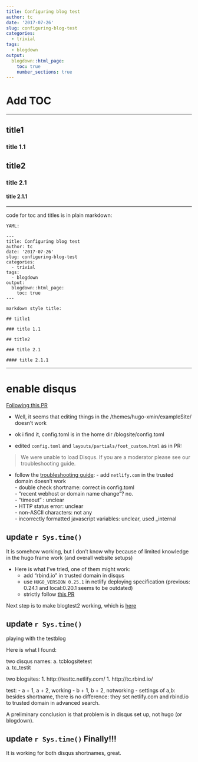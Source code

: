 ```yaml
---
title: Configuring blog test
author: tc
date: '2017-07-26'
slug: configuring-blog-test
categories:
  - trivial
tags:
  - blogdown
output:
  blogdown::html_page:
    toc: true
    number_sections: true
---
```


# Add TOC

***

## title1

### title 1.1

## title2

### title 2.1

#### title 2.1.1

***

code for toc and titles is in plain markdown:

```
YAML:

---
title: Configuring blog test
author: tc
date: '2017-07-26'
slug: configuring-blog-test
categories:
  - trivial
tags:
  - blogdown
output:
  blogdown::html_page:
    toc: true
---

markdown style title:

## title1

### title 1.1

## title2

### title 2.1

#### title 2.1.1
```

***

# enable disqus 

[Following this PR](https://github.com/yihui/hugo-xmin/pull/4)

- Well, it seems that editing things in the /themes/hugo-xmin/exampleSite/ doesn't work

- ok i find it, config.toml is in the home dir /blogsite/config.toml

- edited `config.toml` and `layouts/partials/foot_custom.html` as in PR:

> We were unable to load Disqus. If you are a moderator please see our troubleshooting guide.

- follow the [troubleshooting guide](https://help.disqus.com/customer/portal/articles/472007-i-m-receiving-the-message-%22we-were-unable-to-load-disqus-%22):
        - add `netlify.com` in the trusted domain doesn't work  
        - double check shortname: correct in config.toml  
        - "recent webhost or domain name change"? no.  
        - "timeout" : unclear  
        - HTTP status error: unclear  
        - non-ASCII characters: not any  
        - incorrectly formatted javascript variables: unclear, used _internal
         
## update `r Sys.time()`

It is somehow working, but I don't know why because of limited knowledge in the hugo frame work (and overall website setups)

- Here is what I've tried, one of them might work:
    - add "rbind.io" in trusted domain in disqus
    - use `HUGO_VERSION 0.25.1` in netlify deploying specification (previous: 0.24.1 and local:0.20.1 seems to be outdated)
    - strictly follow [this PR](https://github.com/yihui/hugo-xmin/pull/4)
    
Next step is to make blogtest2 working, which is [here](http://testtc.netlify.com/)

## update `r Sys.time()`

playing with the testblog

Here is what I found:

two disqus names: 
    a. tcblogsitetest  
    a. tc_testit
    
two blogsites:
    1. http://testtc.netlify.com/
    1. http://tc.rbind.io/
    
test:
    - a + 1, a + 2, working
    - b + 1, b + 2, notworking
    - settings of a,b: besides shortname, there is no difference: they set netlify.com and rbind.io to trusted domain in advanced search.

A preliminary conclusion is that problem is in disqus set up, not hugo (or blogdown).


## update `r Sys.time()` Finally!!!

It is working for both disqus shortnames, great.





